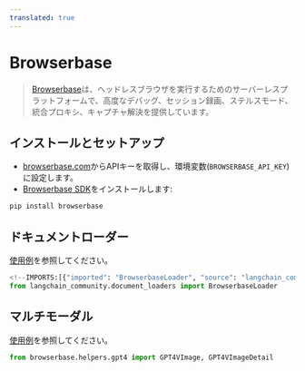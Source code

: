 ```yaml
---
translated: true
---
```


# Browserbase

>[Browserbase](https://browserbase.com)は、ヘッドレスブラウザを実行するためのサーバーレスプラットフォームで、高度なデバッグ、セッション録画、ステルスモード、統合プロキシ、キャプチャ解決を提供しています。

## インストールとセットアップ

- [browserbase.com](https://browserbase.com)からAPIキーを取得し、環境変数(`BROWSERBASE_API_KEY`)に設定します。
- [Browserbase SDK](http://github.com/browserbase/python-sdk)をインストールします:

```python
pip install browserbase
```

## ドキュメントローダー

[使用例](/docs/integrations/document_loaders/browserbase)を参照してください。

```python
<!--IMPORTS:[{"imported": "BrowserbaseLoader", "source": "langchain_community.document_loaders", "docs": "https://api.python.langchain.com/en/latest/document_loaders/langchain_community.document_loaders.browserbase.BrowserbaseLoader.html", "title": "Browserbase"}]-->
from langchain_community.document_loaders import BrowserbaseLoader
```

## マルチモーダル

[使用例](/docs/integrations/document_loaders/browserbase)を参照してください。

```python
from browserbase.helpers.gpt4 import GPT4VImage, GPT4VImageDetail
```
